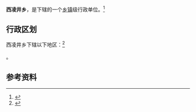 {{中国乡级行政区|14/01/22/203/000}}

'''西凌井乡'''，是{{PRC admin/fullname|14/01/22/203/000|3}}下辖的一个[[乡镇|乡镇]]级行政单位。<ref>{{PRC admin/ref sgc|{{PRC admin/parent|14/01/22/203/000}}}}</ref>

== 行政区划 ==

西凌井乡下辖以下地区：<ref>{{PRC admin/ref sgc|14/01/22/203/000}}</ref>

{{PRC admin/children|14/01/22/203/000}}。

== 参考资料 ==

{{reflist}}

{{行政区划小作品}}
{{PRC admin/navcat|14/01/22/203/000}}